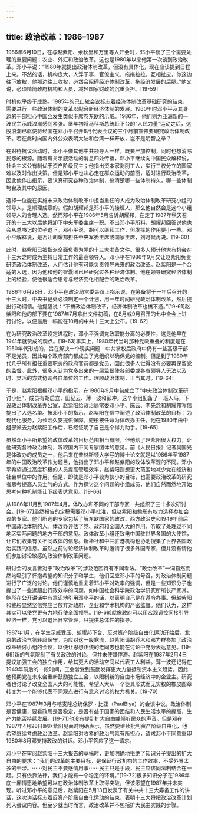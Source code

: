 ```yaml
---
---
---
```

title: 政治改革：1986–1987
---



1986年6月10日，在与赵紫阳、余秋里和万里等人开会时，邓小平谈了三个需要处理的重要问题：农业、外汇和政治改革。这也是1980年以来他第一次谈到政治改革。邓小平说：“1980年就提出政治体制改革，但没有具体化，现在应该提到日程上来。不然的话，机构庞大，人浮于事，官僚主义，拖拖拉拉，互相扯皮，你这边往下放权，他那边往上收权，必然会阻碍经济体制改革，拖经济发展的后腿。”他又说，必须精简政府机构和人员，减轻国家财政的沉重负担。[19-59]

时机似乎终于成熟。1985年的巴山轮会议标志着经济体制改革基础研究的结束，需要进行一些政治体制的变革以配合新经济体制的发展。1980年时邓小平及其身边的干部担心中国会发生类似于席卷东欧的示威。1986年，他们则为亚洲新的一波民主示威浪潮感到紧张。继年初将马科斯总统赶下台的“人民力量”运动之后，这股浪潮已驱使蒋经国在邓小平召开6月代表会议的三个月前宣佈要研究政治体制改革。若在此时向国内外公众表明大陆和台湾一样开放，岂不是明智之举？

在对待抗议活动时，邓小平像其他中共领导人一样，既要严加控制，同时也想消除民怨的根源。随着有关示威活动的消息四处传播，邓小平继续向中国民众解释说，社会主义公有制优于资产阶级民主；他指出资本家剥削工人，实行三权分立的国家难以及时作出决策。但是邓小平也决心走在群众运动的前面，适时进行政治改革，因此他作出指示，要认真研究各种政治体制，搞清楚哪一些体制持久，哪一些体制垮台及其中的原因。

选择一位能在实施未来政治体制改革中担当重任的人成为政治体制改革研究小组的领导人，是顺理成章的。假如胡耀邦是邓小平的接班人，那么他自然会是这个小组领导人的合理人选。然而邓小平在1986年5月告诉胡耀邦，在定于1987年秋天召开的十三大以后他将卸下中央军委主席一职。不出邓小平所料，胡耀邦回答说他也会从总书记的位子退下。邓小平说，胡可以继续工作，但发挥的作用要小一些。邓小平解释说，是否让胡耀邦担任中央军委主席或国家主席，到时候再说。[19-60]

此时，赵紫阳已被指派全面负责为党的十三大准备文件。很多人预计他大有机会在十三大之时成为主持日常工作的最高领导人。邓小平在1986年9月又让赵紫阳负责研究政治体制改革，人们估计他有可能负责领导未来的政治改革。赵紫阳是一个合适的人选，因为他和他的智囊团已经研究过各种经济体制。他在领导研究经济体制上的经验，使他很适合思考与经济变化相配合的政治改革。

1986年6月28日，邓小平在政治局常委会议上指示说，在筹备将于一年后召开的十三大时，中央书记处必须制定一个计划，用一年时间研究政治体制改革，然后提出行动纲领。他提醒说：“不搞政治体制改革，经济体制改革也搞不通。”[19-61]赵紫阳和他的部下要在1987年7月拿出文件初稿，在8月或9月召开的七中全会上进行讨论，以便最后一稿能在10月的中共十三大上公布。[19-62]

在为研究政治改革设定进程时，邓小平强调党政职能分离的必要性，这是他早在1941年就赞成的观点。[19-63]事实上，1980年代当时那种党政重叠的制度是在1950年代形成的，旨在解决一个现实问题：中共掌权后政府中仍有一些高级干部不是党员，因此每个政府部门都成立了党组织以确保党的控制。但是到了1980年代几乎所有担任重要职务的政府官员都是党员，因此很多人觉得没有必要再保留党的监督。此外，很多人认为党多出来的一层监督使各部委或各省领导人无法以及时、灵活的方式协调各自单位的工作。理顺政治体制，正当其时。[19-64]

于是，赵紫阳根据邓小平的指示，在1986年9月中旬成立了“中央政治体制改革研讨小组”，成员有胡启立、田纪云、薄一波和彭冲。这个小组配备了一班人马，下设政治体制改革办公室，赵紫阳给政治局常委邓小平、陈云、李先念和胡耀邦写信提出了人选名单。按邓小平的指示，赵紫阳在信中阐述了政治体制改革的目标：为现代化服务，为长治久安提供保障。鲍彤被任命为体改办主任，他在1980年由中组部派去为赵紫阳工作后，已经证明了自己是个得力助手。[19-65]

虽然邓小平所希望的政体改革的目标范围相当有限，但他给了赵紫阳很大权力，让他研究各种政治体制，听取国内不同专家团体的意见。前《人民日报》记者吴国光是体改办的成员之一，他后来在普林斯顿大学写的博士论文就是以1986年至1987年的中国政治改革作为题目，他指出了邓小平和赵紫阳的政体改革观的不同。邓小平希望通过高度积极的人员提高管理效率，赵紫阳则想更大范围地减少党在经济和社会单位中的作用。但是，即使是邓小平较为狭小的目标，也需要政治改革的研究者思考提高人员士气的方式。作为探讨这个问题的小组成员，他们自然而然地开始思考何种机制能让下级表达意见。[19-66]

从1986年11月到1987年4月，体改办和不同的干部专家一共组织了三十多次研讨会。[19-67]虽然报告的定稿需要邓小平批准，但赵紫阳和鲍彤有权力选择参加会议的专家。他们所选的专家包括了解东欧国家的政改、西方政治史和1949年前后中国政治体制的人。体改办评估了党、政府和全国人大的作用，听取了处理过不同地区实际问题的地方干部的意见。政体改革小组还致电中国驻世界各国的大使馆，让它们收集有关不同政体的信息。新华社和中共驻港机构也协助搜集了世界各国政治实践的信息。虽然之前讨论经济体制改革时邀请了很多外国专家，但并没有请他们参加讨论敏感的政治体制改革问题。

研讨会的发言者对于“政治改革”的涉及范围持有不同看法。“政治改革”一词自然而然地吸引了怀抱希望的知识分子和学生，他们回应邓小平的号召，对政治体制问题进行了广泛的讨论。他们谨慎地重复着邓小平对效率的强调，但是一些知识分子也提出了一些远超出行政效率的问题，如中国社会科学院政治学研究所所长严家其。鲍彤在公开讲话中有意识地引用邓小平的话，以表明自己是在遵令办事。但赵紫阳和鲍彤显然坚信党应当放弃对政府、企业和学术机构的严密监督。他们认为，这样其实可以使党更有力地行使全面领导。[19-68]就像政府可以用宏观调控间接引导经济一样，党可以退出日常管理，只提供总体性的指导。

1987年1月，在学生示威受压、胡耀邦下台、反对资产阶级自由化运动开始后，北京的政治气氛转趋保守。为应对这一股寒流，赵紫阳请胡乔木和邓力群参加了政治改革研讨小组的会议，以便让思想正统的老同志也能在讨论中充分表达意见。[19-69]新的气氛限制了有关政改的讨论，但并未使其停滞。赵紫阳在1987年2月4日提议加强工会的独立作用，给其更大的活动空间以代表工人利益。薄一波还记得在1949年前后的一段时间，工会曾受到鼓励发挥更大力量抵制资本主义趋势，因此他预期党在未来会重新鼓励独立工会，以限制新的自由市场经济中的企业主。研究者也讨论了改变全国人大的可能性，希望人大从一个徒具形式而无实权的橡皮图章转变为一个能够代表不同观点进行有意义讨论的权力机关。[19-70]

邓小平在1987年3月与喀麦隆总统保罗・比亚（PaulBiya）的会谈中说，政治体制是否健康，要看政局是否稳定，是否有益于国家的团结和人民生活水平的提高，生产力能否持续发展。[19-71]他没有提到扩大自由或倾听民众的声音。但是邓在1987年4月28日跟赵紫阳见面时明确表示，虽然要继续批判资产阶级自由化，他希望继续考虑政治改革。赵紫阳对收紧的政治气氛有所担心，请求邓小平同意重印1980年8月邓支持政改的讲话。邓小平答应了这一请求。

邓小平在审阅赵紫阳十三大报告的草稿时，更加明确地拒绝了知识分子提出的扩大自由的要求：“我们的改革的主要目标，是保证行政机构的工作效率，不受外界太多的干涉。⋯⋯对民主不要感情用事⋯⋯民主只是手段，民主应该同法制结合在一起。只有依靠法律，我们才能有一个稳定的环境。”[19-72]很多知识分子在1986年底一厢情愿地希望可以在政治体制改革上取得突破，但该愿望在1987年并未实现。听过邓小平的意见后，赵紫阳在5月13日发表了有关中共十三大筹备工作的讲话，这次讲话标志着反资产阶级自由化运动的结束，表明十三大将把政治改革计划列入会议内容。但至少就当时而言，政治改革并不包括扩大民主实践的步骤。